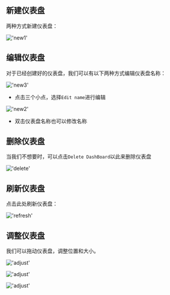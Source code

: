 ## 新建仪表盘

两种方式新建仪表盘：

!['new1'](/image/dashboard/new1.png)


## 编辑仪表盘

对于已经创建好的仪表盘，我们可以有以下两种方式编辑仪表盘名称：

!['new3'](/image/dashboard/new3.png)

- 点击三个小点，选择`Edit name`进行编辑


!['new2'](/image/dashboard/new2.png)

- 双击仪表盘名称也可以修改名称

## 删除仪表盘

当我们不想要时，可以点击`Delete DashBoard`以此来删除仪表盘

!['delete'](/image/dashboard/delete.png)

## 刷新仪表盘

点击此处刷新仪表盘：

!['refresh'](/image/dashboard/refresh.png)

## 调整仪表盘

我们可以拖动仪表盘，调整位置和大小。

!['adjust'](/image/AI-image/excel08.png)

!['adjust'](/image/AI-image/excel10.png)

!['adjust'](/image/AI-image/excel09.png)